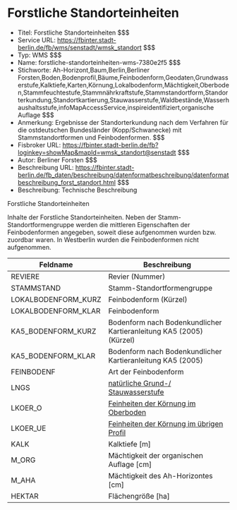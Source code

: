 # Forstliche Standorteinheiten
- Titel: Forstliche Standorteinheiten $$$
- Service URL: https://fbinter.stadt-berlin.de/fb/wms/senstadt/wmsk_standort $$$
- Typ: WMS $$$
- Name: forstliche-standorteinheiten-wms-7380e2f5 $$$
- Stichworte: Ah-Horizont,Baum,Berlin,Berliner Forsten,Boden,Bodenprofil,Bäume,Feinbodenform,Geodaten,Grundwasserstufe,Kalktiefe,Karten,Körnung,Lokalbodenform,Mächtigkeit,Oberboden,Stammfeuchtestufe,Stammnährkraftstufe,Stammstandortform,Standorterkundung,Standortkartierung,Stauwasserstufe,Waldbestände,Wasserhaushaltsstufe,infoMapAccessService,inspireidentifiziert,organische Auflage $$$
- Anmerkung: Ergebnisse der Standorterkundung nach dem Verfahren für die ostdeutschen Bundesländer (Kopp/Schwanecke) mit Stammstandortformen und Feinbodenformen. $$$
- Fisbroker URL: https://fbinter.stadt-berlin.de/fb?loginkey=showMap&mapId=wmsk_standort@senstadt $$$
- Autor: Berliner Forsten $$$
- Beschreibung URL: https://fbinter.stadt-berlin.de/fb_daten/beschreibung/datenformatbeschreibung/datenformatbeschreibung_forst_standort.html $$$
- Beschreibung: Technische Beschreibung 

Forstliche Standorteinheiten

Inhalte der Forstliche Standorteinheiten. Neben der Stamm-Standortformengruppe werden die mittleren Eigenschaften der Feinbodenformen angegeben, soweit diese aufgenommen wurden bzw. zuordbar waren. In Westberlin wurden die Feinbodenformen nicht aufgenommen.

| **Feldname**         | **Beschreibung**                                                                                                                                          |
| -------------------- | --------------------------------------------------------------------------------------------------------------------------------------------------------- |
| REVIERE              | Revier (Nummer)                                                                                                                                           |
| STAMMSTAND           | Stamm-Standortformengruppe                                                                                                                                |
| LOKALBODENFORM\_KURZ | Feinbodenform (Kürzel)                                                                                                                                    |
| LOKALBODENFORM\_KLAR | Feinbodenform                                                                                                                                             |
| KA5\_BODENFORM\_KURZ | Bodenform nach Bodenkundlicher Kartieranleitung KA5 (2005) (Kürzel)                                                                                       |
| KA5\_BODENFORM\_KLAR | Bodenform nach Bodenkundlicher Kartieranleitung KA5 (2005)                                                                                                |
| FEINBODENF           | Art der Feinbodenform                                                                                                                                     |
| LNGS                 | [natürliche Grund-/ Stauwasserstufe](https://fbinter.stadt-berlin.de/fb%5Fdaten/beschreibung/datenformatbeschreibung/Standortbodenform%5FNGS.html)        |
| LKOER\_O             | [Feinheiten der Körnung im Oberboden](https://fbinter.stadt-berlin.de/fb%5Fdaten/beschreibung/datenformatbeschreibung/Standortbodenform%5FKOER.html)      |
| LKOER\_UE            | [Feinheiten der Körnung im übrigen Profil](https://fbinter.stadt-berlin.de/fb%5Fdaten/beschreibung/datenformatbeschreibung/Standortbodenform%5FKOER.html) |
| KALK                 | Kalktiefe \[m\]                                                                                                                                           |
| M\_ORG               | Mächtigkeit der organischen Auflage \[cm\]                                                                                                                |
| M\_AHA               | Mächtigkeit des Ah-Horizontes \[cm\]                                                                                                                      |
| HEKTAR               | Flächengröße \[ha\]                                                                                                                                       | $$$
